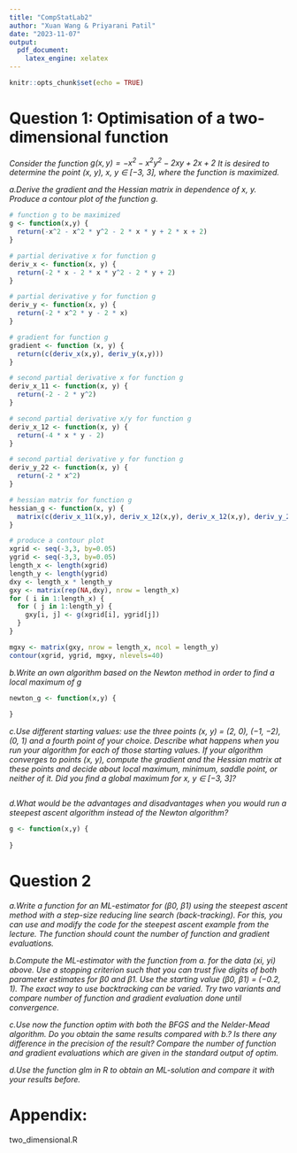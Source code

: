 ```yaml
---
title: "CompStatLab2"
author: "Xuan Wang & Priyarani Patil"
date: "2023-11-07"
output: 
  pdf_document:
    latex_engine: xelatex
---
```


```r
knitr::opts_chunk$set(echo = TRUE)
```

```{=tex}
\begin{center}
Computational Statistics 732A90
| Computer Lab 1
\end{center}
```

# Question 1: Optimisation of a two-dimensional function

*Consider the function $g(x, y) = −x^2 − x^2y^2 − 2xy + 2x + 2$ It is desired to determine the point (x, y), x, y ∈ [−3, 3], where the function is maximized.*

*a.Derive the gradient and the Hessian matrix in dependence of x, y. Produce a contour plot of the function g.*

\textcolor{red}{Answer:}

```r
# function g to be maximized
g <- function(x,y) {
  return(-x^2 - x^2 * y^2 - 2 * x * y + 2 * x + 2)
}

# partial derivative x for function g
deriv_x <- function(x, y) {
  return(-2 * x - 2 * x * y^2 - 2 * y + 2)
}

# partial derivative y for function g
deriv_y <- function(x, y) {
  return(-2 * x^2 * y - 2 * x)
}

# gradient for function g
gradient <- function (x, y) {
  return(c(deriv_x(x,y), deriv_y(x,y)))
}

# second partial derivative x for function g
deriv_x_11 <- function(x, y) {
  return(-2 - 2 * y^2)
}

# second partial derivative x/y for function g
deriv_x_12 <- function(x, y) {
  return(-4 * x * y - 2)
}

# second partial derivative y for function g
deriv_y_22 <- function(x, y) {
  return(-2 * x^2)
}

# hessian matrix for function g
hessian_g <- function(x, y) {
  matrix(c(deriv_x_11(x,y), deriv_x_12(x,y), deriv_x_12(x,y), deriv_y_22(x, y), nrow=2, ncol=2))
}

# produce a contour plot
xgrid <- seq(-3,3, by=0.05)
ygrid <- seq(-3,3, by=0.05)
length_x <- length(xgrid)
length_y <- length(ygrid)
dxy <- length_x * length_y
gxy <- matrix(rep(NA,dxy), nrow = length_x)
for ( i in 1:length_x) {
  for ( j in 1:length_y) {
    gxy[i, j] <- g(xgrid[i], ygrid[j])
  }
}

mgxy <- matrix(gxy, nrow = length_x, ncol = length_y)
contour(xgrid, ygrid, mgxy, nlevels=40)

```

*b.Write an own algorithm based on the Newton method in order to find a local maximum of g*

\textcolor{red}{Answer:}
```r
newton_g <- function(x,y) {
  
}
```



*c.Use different starting values: use the three points (x, y) = (2, 0), (−1, −2), (0, 1) and a fourth point of your choice. Describe what happens when you run your algorithm for each of those starting values. If your algorithm converges to points (x, y), compute the gradient and the Hessian matrix at these points and decide about local maximum, minimum, saddle point, or neither of it. Did you find a global maximum for x, y ∈ [−3, 3]?*

\textcolor{red}{Answer:}
```r

```


*d.What would be the advantages and disadvantages when you would run a steepest ascent algorithm instead of the Newton algorithm?*

\textcolor{red}{Answer:}

```r
g <- function(x,y) {
  
}
```



# Question 2

*a.Write a function for an ML-estimator for (β0, β1) using the steepest ascent method with a step-size reducing line search (back-tracking). For this, you can use and modify the code for the steepest ascent example from the lecture. The function should count the number of function and gradient evaluations.*

\textcolor{red}{Answer:}

*b.Compute the ML-estimator with the function from a. for the data (xi, yi) above. Use a stopping criterion such that you can trust five digits of both parameter estimates for β0 and β1. Use the starting value (β0, β1) = (−0.2, 1). The exact way to use backtracking can be varied. Try two variants and compare number of function and gradient evaluation done until convergence.*

\textcolor{red}{Answer:}

*c.Use now the function optim with both the BFGS and the Nelder-Mead algorithm. Do you obtain the same results compared with b.? Is there any difference in the precision of the result? Compare the number of function and gradient evaluations which are given in the standard output of optim.*

\textcolor{red}{Answer:}

*d.Use the function glm in R to obtain an ML-solution and compare it with your results before.*

\textcolor{red}{Answer:}


# Appendix: 

two_dimensional.R

```r

```

